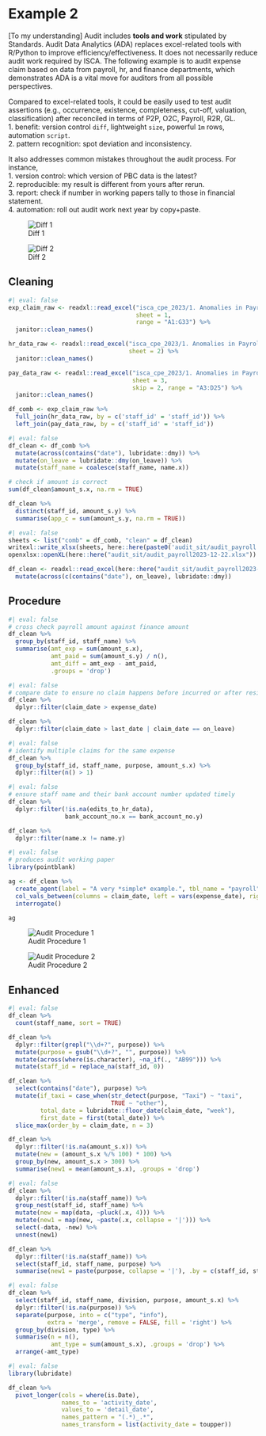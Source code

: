 # Example 2


[To my understanding] Audit includes **tools and work** stipulated by Standards. Audit Data Analytics (ADA) replaces excel-related tools with R/Python to improve efficiency/effectiveness. It does not necessarily reduce audit work required by ISCA. The following example is to audit expense claim based on data from payroll, hr, and finance departments, which demonstrates ADA is a vital move for auditors from all possible perspectives.           

Compared to excel-related tools, it could be easily used to test audit assertions (e.g., occurrence, existence, completeness, cut-off, valuation, classification) after reconciled in terms of P2P, O2C, Payroll, R2R, GL.               
1. benefit: version control `diff`, lightweight `size`, powerful `1m` rows, automation `script`.        
2. pattern recognition: spot deviation and inconsistency.       

It also addresses common mistakes throughout the audit process. For instance,       
1. version control: which version of PBC data is the latest?        
2. reproducible: my result is different from yours after rerun.       
3. report: check if number in working papers tally to those in financial statement.      
4. automation: roll out audit work next year by copy+paste.        


![Diff 1](pic/payroll_03.png)


![Diff 2](pic/payroll_04.png)


## Cleaning


```r
#| eval: false
exp_claim_raw <- readxl::read_excel("isca_cpe_2023/1. Anomalies in Payroll data.xlsx", 
                                    sheet = 1, 
                                    range = "A1:G33") %>% 
  janitor::clean_names()

hr_data_raw <- readxl::read_excel("isca_cpe_2023/1. Anomalies in Payroll data.xlsx", 
                                  sheet = 2) %>% 
  janitor::clean_names()

pay_data_raw <- readxl::read_excel("isca_cpe_2023/1. Anomalies in Payroll data.xlsx", 
                                   sheet = 3, 
                                   skip = 2, range = "A3:D25") %>% 
  janitor::clean_names()

df_comb <- exp_claim_raw %>% 
  full_join(hr_data_raw, by = c('staff_id' = 'staff_id')) %>% 
  left_join(pay_data_raw, by = c('staff_id' = 'staff_id'))
```


```r
#| eval: false
df_clean <- df_comb %>% 
  mutate(across(contains("date"), lubridate::dmy)) %>% 
  mutate(on_leave = lubridate::dmy(on_leave)) %>% 
  mutate(staff_name = coalesce(staff_name, name.x)) 

# check if amount is correct
sum(df_clean$amount_s.x, na.rm = TRUE)

df_clean %>% 
  distinct(staff_id, amount_s.y) %>% 
  summarise(app_c = sum(amount_s.y, na.rm = TRUE))
```


```r
#| eval: false
sheets <- list("comb" = df_comb, "clean" = df_clean) 
writexl::write_xlsx(sheets, here::here(paste0('audit_sit/audit_payroll', Sys.Date(), '.xlsx')))
openxlsx::openXL(here::here("audit_sit/audit_payroll2023-12-22.xlsx")) 

df_clean <- readxl::read_excel(here::here("audit_sit/audit_payroll2023-12-22.xlsx")) %>% 
  mutate(across(c(contains("date"), on_leave), lubridate::dmy))
```


## Procedure


```r
#| eval: false
# cross check payroll amount against finance amount
df_clean %>% 
  group_by(staff_id, staff_name) %>% 
  summarise(amt_exp = sum(amount_s.x), 
            amt_paid = sum(amount_s.y) / n(), 
            amt_diff = amt_exp - amt_paid, 
            .groups = 'drop') 
```


```r
#| eval: false
# compare date to ensure no claim happens before incurred or after resigned
df_clean %>% 
  dplyr::filter(claim_date > expense_date) 

df_clean %>% 
  dplyr::filter(claim_date > last_date | claim_date == on_leave) 
```


```r
#| eval: false
# identify multiple claims for the same expense
df_clean %>% 
  group_by(staff_id, staff_name, purpose, amount_s.x) %>% 
  dplyr::filter(n() > 1) 
```


```r
#| eval: false
# ensure staff name and their bank account number updated timely
df_clean %>% 
  dplyr::filter(!is.na(edits_to_hr_data), 
                bank_account_no.x == bank_account_no.y) 

df_clean %>% 
  dplyr::filter(name.x != name.y)
```


```r
#| eval: false
# produces audit working paper
library(pointblank)

ag <- df_clean %>% 
  create_agent(label = "A very *simple* example.", tbl_name = "payroll") %>%
  col_vals_between(columns = claim_date, left = vars(expense_date), right = vars(last_date)) %>%
  interrogate()

ag
```


![Audit Procedure 1](pic/payroll_01.png)


![Audit Procedure 2](pic/payroll_02.png)


## Enhanced


```r
#| eval: false
df_clean %>% 
  count(staff_name, sort = TRUE)

df_clean %>% 
  dplyr::filter(grepl("\\d+?", purpose)) %>% 
  mutate(purpose = gsub("\\d+?", "", purpose)) %>% 
  mutate(across(where(is.character), ~na_if(., "AB99"))) %>% 
  mutate(staff_id = replace_na(staff_id, 0)) 

df_clean %>% 
  select(contains("date"), purpose) %>% 
  mutate(if_taxi = case_when(str_detect(purpose, "Taxi") ~ "taxi", 
                             TRUE ~ "other"),   
         total_date = lubridate::floor_date(claim_date, "week"), 
         first_date = first(total_date)) %>% 
  slice_max(order_by = claim_date, n = 3)

df_clean %>% 
  dplyr::filter(!is.na(amount_s.x)) %>% 
  mutate(new = (amount_s.x %/% 100) * 100) %>% 
  group_by(new, amount_s.x > 300) %>% 
  summarise(new1 = mean(amount_s.x), .groups = 'drop')
```


```r
#| eval: false
df_clean %>% 
  dplyr::filter(!is.na(staff_name)) %>% 
  group_nest(staff_id, staff_name) %>% 
  mutate(new = map(data, ~pluck(.x, 4))) %>%
  mutate(new1 = map(new, ~paste(.x, collapse = '|'))) %>%
  select(-data, -new) %>% 
  unnest(new1)

df_clean %>% 
  dplyr::filter(!is.na(staff_name)) %>% 
  select(staff_id, staff_name, purpose) %>% 
  summarise(new1 = paste(purpose, collapse = '|'), .by = c(staff_id, staff_name)) 
```


```r
#| eval: false
df_clean %>% 
  select(staff_id, staff_name, division, purpose, amount_s.x) %>% 
  dplyr::filter(!is.na(purpose)) %>% 
  separate(purpose, into = c("type", "info"), 
           extra = 'merge', remove = FALSE, fill = 'right') %>% 
  group_by(division, type) %>% 
  summarise(n = n(), 
            amt_type = sum(amount_s.x), .groups = 'drop') %>% 
  arrange(-amt_type)
```


```r
#| eval: false
library(lubridate)

df_clean %>% 
  pivot_longer(cols = where(is.Date), 
               names_to = 'activity_date', 
               values_to = 'detail_date', 
               names_pattern = "(.*)_.*", 
               names_transform = list(activity_date = toupper)) 
```










